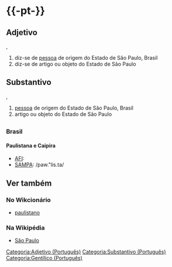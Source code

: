 {{confundir|paulistano}}

={{-pt-}}=
==Adjetivo==
{{flex.pt|s=paulista|p=paulistas}}
{{paroxítona|pau|lis|ta}}, {{c2g}}
# diz-se de [[pessoa]] de origem do Estado de São Paulo, Brasil
# diz-se de artigo ou objeto do Estado de São Paulo

==Substantivo==
{{paroxítona|pau|lis|ta}}, {{c2g}}
# [[pessoa]] de origem do Estado de São Paulo, Brasil
# artigo ou objeto do Estado de São Paulo

=={{pronúncia|pt}}==
===Brasil===
====Paulistana e Caipira====
* [[AFI]]: {{IPA|/paw.ˈlis.tə/|lang=pt}} 
* [[SAMPA]]: /paw."lis.ta/

==Ver também==
===No Wikcionário===
* [[paulistano]]

===Na Wikipédia===
* [[w:São Paulo|São Paulo]]

[[Categoria:Adjetivo (Português)]]
[[Categoria:Substantivo (Português)]]
[[Categoria:Gentílico (Português)]]
